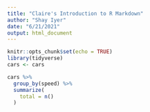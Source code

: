 ```yaml
---
title: "Claire's Introduction to R Markdown"
author: "Shay Iyer"
date: "6/21/2021"
output: html_document
---
```


```r
knitr::opts_chunk$set(echo = TRUE)
library(tidyverse)
cars <- cars
```

```r
cars %>% 
  group_by(speed) %>% 
  summarize(
    total = n()
  )
```

